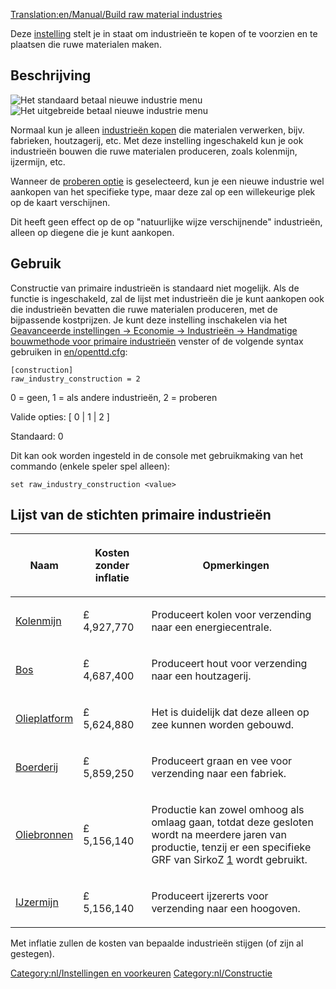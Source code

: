 [[Translation:en/Manual/Build raw material industries]]


[[Category:nl/Instellingen en voorkeuren]]
[[Category:nl/Constructie]]

Deze [[nl/Archive/Manual/Settings/Geavanceerde instellingen/Economie#Handmatige_bouwmethode_voor_primaire_industrieën|instelling]] stelt je in staat om industrieën te kopen of te voorzien en te plaatsen die ruwe materialen maken.

== Beschrijving ==
[[File:en/nieuwe industrie standaard.png|right|frame|Het standaard betaal nieuwe industrie menu]]
[[File:en/nieuwe industrie  uitgebreid.png|right|frame|Het uitgebreide betaal nieuwe industrie menu]]

Normaal kun je alleen [[nl/Manual/Base Set/Economy/Industrie#Nieuwe_industrieën_bekostigen|industrieën kopen]] die materialen verwerken, bijv. fabrieken, houtzagerij, etc. Met deze instelling ingeschakeld kun je ook industrieën bouwen die ruwe materialen produceren, zoals kolenmijn, ijzermijn, etc.

Wanneer de [[nl/geavanceerde instellingen/Economie#Handmatige_bouwmethode_voor_primaire_industrieën|proberen optie]] is geselecteerd, kun je een nieuwe industrie wel aankopen van het specifieke type, maar deze zal op een willekeurige plek op de kaart verschijnen.

Dit heeft geen effect op de op "natuurlijke wijze verschijnende" industrieën, alleen op diegene die je kunt aankopen.

== Gebruik ==

Constructie van primaire industrieën is standaard niet mogelijk. Als de functie is ingeschakeld, zal de lijst met industrieën die je kunt aankopen ook die industrieën bevatten die ruwe materialen produceren, met de bijpassende kostprijzen. Je kunt deze instelling inschakelen via het [[nl/geavanceerde instellingen/Economie#Handmatige_bouwmethode_voor_primaire_industrieën|Geavanceerde instellingen -> Economie -> Industrieën -> Handmatige bouwmethode voor primaire industrieën]] venster of de volgende syntax gebruiken in [[en/openttd.cfg]]:

<pre>
[construction]
raw_industry_construction = 2
</pre>

0 = geen, 1 = als andere industrieën, 2 = proberen

Valide opties: [ 0 | 1 | 2 ]

Standaard: 0

Dit kan ook worden ingesteld in de console met gebruikmaking van het commando (enkele speler spel alleen):

<pre>
set raw_industry_construction <value>
</pre>

==Lijst van de stichten primaire industrieën==

{| class="wikitable"

|-

! Naam

! Kosten zonder inflatie

! Opmerkingen

|-

| [[nl/Manual/Base Set/Economy/Kolenmijn|Kolenmijn]]
| £ 4,927,770

| Produceert kolen voor verzending naar een energiecentrale.

|-

| [[nl/Manual/Base Set/Economy/Bos|Bos]]
| £ 4,687,400

| Produceert hout voor verzending naar een houtzagerij.

|-

| [[nl/Manual/Base Set/Economy/Olieplatform|Olieplatform]]
| £ 5,624,880

| Het is duidelijk dat deze alleen op zee kunnen worden gebouwd.
|-

| [[nl/Manual/Base Set/Economy/Boerderij|Boerderij]]
| £ 5,859,250

| Produceert graan en vee voor verzending naar een fabriek.

|-

| [[nl/Manual/Base Set/Economy/Oliebronnen|Oliebronnen]]
| £ 5,156,140

| Productie kan zowel omhoog als omlaag gaan, totdat deze gesloten wordt na meerdere jaren van productie, tenzij er een specifieke GRF van SirkoZ [http://grfcrawler.tt-forums.net/details.php?do=details&id=233] wordt gebruikt.

|-

| [[nl/Manual/Base Set/Economy/IJzermijn|IJzermijn]]
| £ 5,156,140

| Produceert ijzererts voor verzending naar een hoogoven.
|}

Met inflatie zullen de kosten van bepaalde industrieën stijgen (of zijn al gestegen).